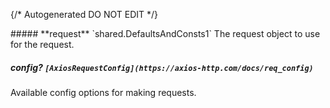 {/* Autogenerated DO NOT EDIT  */}

<Collapsible>
    ##### **request** `shared.DefaultsAndConsts1`
    The request object to use for the request.
    <Collapsible.Break/>
    <DefaultsAndConsts1/>
</Collapsible>

##### **config?** `[AxiosRequestConfig](https://axios-http.com/docs/req_config)`
Available config options for making requests.

